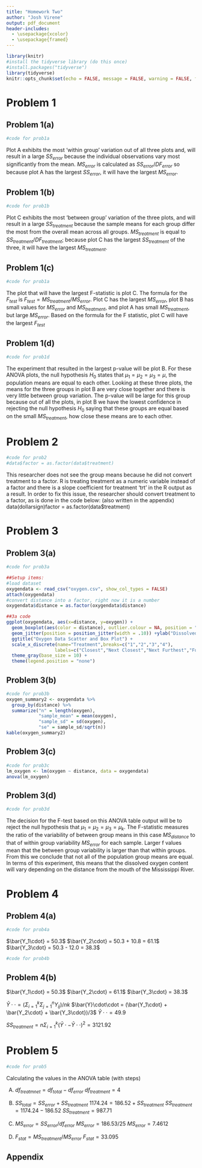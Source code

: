 ```yaml
---
title: "Homework Two"
author: "Josh Virene"
output: pdf_document
header-includes:
  - \usepackage{xcolor}
  - \usepackage{framed}
---
```


<!-- STUDENTS: change the "title" and "author" listed above
DO NOT EDIT THE SECTION BELOW -->
\colorlet{shadecolor}{gray!10}
```r
library(knitr)
#install the tidyverse library (do this once)
#install.packages("tidyverse")
library(tidyverse)
knitr::opts_chunk$set(echo = FALSE, message = FALSE, warning = FALSE, fig.width = 4, fig.height = 4, tidy = TRUE)
```
\newcommand{\hstart}{ \colorlet{shadecolor}{orange!20}
\begin{shaded} }
\newcommand{\hstop}{  \end{shaded} \colorlet{shadecolor}{gray!10}}
<!-- STUDENTS: DO NOT EDIT THE SECTION ABOVE 
start here, insert homework below -->

# Problem 1

## Problem 1(a)

```r
#code for prob1a
```

\hstart

Plot A  exhibits the most 'within group' variation out of all three plots and, will result in a large $SS_{error}$ because the individual observations vary most significantly from the mean. $MS_{error}$ is calculated as $SS_{error}/DF_{error}$ so because plot A has the largest $SS_{error}$, it will have the largest $MS_{error}$. 

\hstop

## Problem 1(b)

```r
#code for prob1b

```


\hstart

Plot C exhibits the most 'between group' variation of the three plots, and will result in a large $SS_{treatment}$ because the sample means for each group differ the most from the overall mean across all groups. $MS_{treatment}$ is equal to $SS_{treatment}/DF_{treatment}$; because plot C has the largest $SS_{treatment}$ of the three, it will have the largest $MS_{treatment}$. 

\hstop

## Problem 1(c)

```r
#code for prob1a

```

\hstart

The plot that will have the largest F-statistic is plot C. The formula for the $F_{test}$ is $F_{test} = MS_{treatment}/MS_{error}$. Plot C has the largest $MS_{error}$, plot B has small values for $MS_{error}$ and $MS_{treatment}$, and plot A has small $MS_{treatment}$, but large $MS_{error}$. Based on the formula for the F statistic, plot C will have the largest $F_{test}$

\hstop

## Problem 1(d)

```r
#code for prob1d

```

\hstart

The experiment that resulted in the largest p-value will be plot B. For these ANOVA plots, the null hypothesis $H_0$ states that $\mu_1 = \mu_2 = \mu_3 = \mu$, the population means are equal to each other. Looking at these three plots, the means for the three groups in plot B are very close together and there is very little between group variation. The p-value will be large for this group because out of all the plots, in plot B we have the lowest confidence in rejecting the null hypothesis $H_0$ saying that these groups are equal based on the small $MS_{treatment}$, how close these means are to each other. 

\hstop

# Problem 2

```r
#code for prob2
#data$factor = as.factor(data$treatment)
```

\hstart

This researcher does not see the group means because he did not convert treatment to a factor. R is treating treatment as a numeric variable instead of a factor and there is a slope coefficient for treatment 'trt' in the R output as a result. In order to fix this issue, the researcher should convert treatment to a factor, as is done in the code below: (also written in the appendix)
data(dollarsign)factor = as.factor(data$treatment)

\hstop

# Problem 3

## Problem 3(a)

```r
#code for prob3a

##Setup items:
#load dataset
oxygendata <- read_csv("oxygen.csv", show_col_types = FALSE)
attach(oxygendata)
#convert distance into a factor, right now it is a number
oxygendata$distance = as.factor(oxygendata$distance)

##3a code
ggplot(oxygendata, aes(x=distance, y=oxygen)) +
  geom_boxplot(aes(color = distance), outlier.colour = NA, position = "dodge") +
  geom_jitter(position = position_jitter(width = .10)) +ylab("Dissolved Oxygen (Mg/L)") +
  ggtitle("Oxygen Data Scatter and Box Plot") +
  scale_x_discrete(name="Treatment",breaks=c("1","2","3","4"),
                  labels=c("Closest","Next Closest","Next Furthest","Furthest")) +
  theme_gray(base_size = 10) +
  theme(legend.position = "none")
```

\hstart

## Problem 3(b)

\hstop

```r
#code for prob3b
oxygen_summary2 <- oxygendata %>%
  group_by(distance) %>%
  summarize("n" = length(oxygen), 
            "sample_mean" = mean(oxygen), 
            "sample_sd" = sd(oxygen),
            "se" = sample_sd/sqrt(n))
kable(oxygen_summary2)
```

\hstart

## Problem 3(c)

\hstop

```r
#code for prob3c
lm_oxygen <- lm(oxygen ~ distance, data = oxygendata)
anova(lm_oxygen)
```

\hstart

## Problem 3(d)

\hstop

```r
#code for prob3d

```

\hstart

The decision for the F-test based on this ANOVA table output will be to reject the null hypothesis that $\mu_1 =\mu_2 = \mu_3 = \mu_k$. The F-statistic measures the ratio of the variability of between group means in this case $MS_{distance}$ to that of within group variability $MS_{error}$ for each sample. Larger f values mean that the between group variability is larger than that within groups. From this we conclude that not all of the population group means are equal. In terms of this experiment, this means that the dissolved oxygen content will vary depending on the distance from the mouth of the Mississippi River. 

\hstop

# Problem 4

## Problem 4(a)

```r
#code for prob4a
```

\hstart

$\bar{Y_1\cdot} = 50.3$
$\bar{Y_2\cdot} = 50.3 + 10.8 = 61.1$
$\bar{Y_3\cdot} = 50.3 - 12.0 = 38.3$

\hstop

```r
#code for prob4b

```

## Problem 4(b)

\hstart

$\bar{Y_1\cdot} = 50.3$
$\bar{Y_2\cdot} = 61.1$
$\bar{Y_3\cdot} = 38.3$

$\bar{Y}\cdot\cdot = (\Sigma_{i=1}^k\Sigma_{j=1}^n Y_{ij})/nk$
$\bar{Y}\cdot\cdot = (\bar{Y_1\cdot} + \bar{Y_2\cdot} + \bar{Y_3\cdot})/3$
$\bar{Y}\cdot\cdot = 49.9$

$SS_{treatment} = n\Sigma_{i=1}^k (\bar{Y}\cdot -\bar{Y}\cdot\cdot)^2 = 3121.92$


\hstop

# Problem 5

```r
#code for prob5
```

\hstart

Calculating the values in the ANOVA table (with steps)

A.
$df_{treatmnet} = df_{total} -df_{error}$
$df_{treatment} = 4$

B.
$SS_{total} = SS_{error} + SS_{treatment}$
$1174.24 = 186.52 + SS_{treatment}$
$SS_{treatment} = 1174.24 - 186.52$
$SS_{treatment} = 987.71$

C. 
$MS_{error} = SS_{error}/df_{error}$
$MS_{error} = 186.53/25$
$MS_{error} = 7.4612$

D. 
$F_{stat} = MS_{treatment} / MS_{error}$
$F_{stat} = 33.095$

\hstop




<!-- STUDENTS: STOP HERE
DO NOT EDIT THE SECTION BELOW -->

## Appendix

```r

```